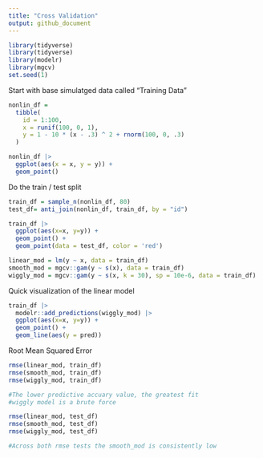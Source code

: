 ```yaml
---
title: "Cross Validation"
output: github_document
---
```


```r
library(tidyverse)
library(tidyverse)
library(modelr)
library(mgcv)
set.seed(1)
```
Start with base simulatged data called "Training Data"
```r
nonlin_df = 
  tibble(
    id = 1:100,
    x = runif(100, 0, 1),
    y = 1 - 10 * (x - .3) ^ 2 + rnorm(100, 0, .3)
  )

nonlin_df |> 
  ggplot(aes(x = x, y = y)) + 
  geom_point()
```

Do the train / test split

```r
train_df = sample_n(nonlin_df, 80)
test_df= anti_join(nonlin_df, train_df, by = "id")
```

```r
train_df |> 
  ggplot(aes(x=x, y=y)) +
  geom_point() +
  geom_point(data = test_df, color = 'red')
```


```r
linear_mod = lm(y ~ x, data = train_df)
smooth_mod = mgcv::gam(y ~ s(x), data = train_df)
wiggly_mod = mgcv::gam(y ~ s(x, k = 30), sp = 10e-6, data = train_df)
```

Quick visualization of the linear model

```r
train_df |> 
  modelr::add_predictions(wiggly_mod) |> 
  ggplot(aes(x=x, y=y)) +
  geom_point() +
  geom_line(aes(y = pred))
```

Root Mean Squared Error

```r
rmse(linear_mod, train_df)
rmse(smooth_mod, train_df)
rmse(wiggly_mod, train_df)

#The lower predictive accuary value, the greatest fit 
#wiggly model is a brute force

rmse(linear_mod, test_df)
rmse(smooth_mod, test_df)
rmse(wiggly_mod, test_df)

#Across both rmse tests the smooth_mod is consistently low 
```

